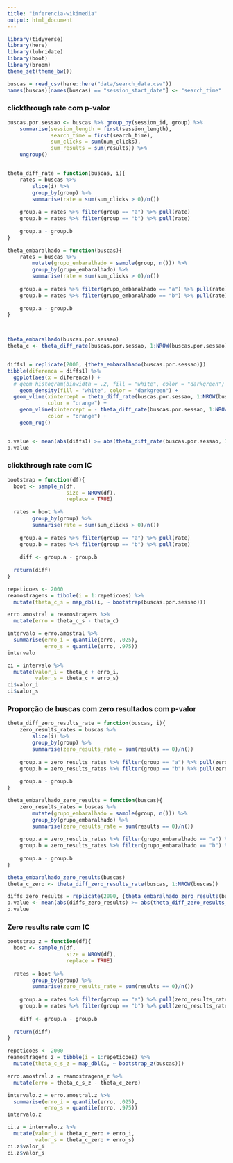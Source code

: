 ```yaml
---
title: "inferencia-wikimedia"
output: html_document
---
```


```r
library(tidyverse)
library(here)
library(lubridate)
library(boot)
library(broom)
theme_set(theme_bw())
```

```r
buscas = read_csv(here::here("data/search_data.csv"))
names(buscas)[names(buscas) == "session_start_date"] <- "search_time"
```

### clickthrough rate com p-valor

```r

buscas.por.sessao <- buscas %>% group_by(session_id, group) %>% 
    summarise(session_length = first(session_length), 
              search_time = first(search_time), 
              sum_clicks = sum(num_clicks),
              sum_results = sum(results)) %>%
    ungroup()


theta_diff_rate = function(buscas, i){
    rates = buscas %>%
        slice(i) %>%
        group_by(group) %>% 
        summarise(rate = sum(sum_clicks > 0)/n()) 
    
    group.a = rates %>% filter(group == "a") %>% pull(rate)
    group.b = rates %>% filter(group == "b") %>% pull(rate)
    
    group.a - group.b
}

theta_embaralhado = function(buscas){
    rates = buscas %>% 
        mutate(grupo_embaralhado = sample(group, n())) %>% 
        group_by(grupo_embaralhado) %>% 
        summarise(rate = sum(sum_clicks > 0)/n()) 
    
    group.a = rates %>% filter(grupo_embaralhado == "a") %>% pull(rate)
    group.b = rates %>% filter(grupo_embaralhado == "b") %>% pull(rate)
    
    group.a - group.b
}



theta_embaralhado(buscas.por.sessao)
theta_c <- theta_diff_rate(buscas.por.sessao, 1:NROW(buscas.por.sessao))


diffs1 = replicate(2000, {theta_embaralhado(buscas.por.sessao)})
tibble(diferenca = diffs1) %>% 
  ggplot(aes(x = diferenca)) + 
  # geom_histogram(binwidth = .2, fill = "white", color = "darkgreen") + 
    geom_density(fill = "white", color = "darkgreen") + 
  geom_vline(xintercept = theta_diff_rate(buscas.por.sessao, 1:NROW(buscas.por.sessao)), 
             color = "orange") + 
    geom_vline(xintercept = - theta_diff_rate(buscas.por.sessao, 1:NROW(buscas.por.sessao)), 
             color = "orange") + 
    geom_rug()


p.value <- mean(abs(diffs1) >= abs(theta_diff_rate(buscas.por.sessao, 1:NROW(buscas.por.sessao))))
p.value
```


### clickthrough rate com IC

```r
bootstrap = function(df){
  boot <- sample_n(df,           
                   size = NROW(df),
                   replace = TRUE)
  
  rates = boot %>%
        group_by(group) %>% 
        summarise(rate = sum(sum_clicks > 0)/n()) 
    
    group.a = rates %>% filter(group == "a") %>% pull(rate)
    group.b = rates %>% filter(group == "b") %>% pull(rate)
    
    diff <- group.a - group.b 
  
  return(diff)
}

repeticoes <- 2000
reamostragens = tibble(i = 1:repeticoes) %>% 
  mutate(theta_c_s = map_dbl(i, ~ bootstrap(buscas.por.sessao)))

erro.amostral = reamostragens %>% 
  mutate(erro = theta_c_s - theta_c)

intervalo = erro.amostral %>% 
  summarise(erro_i = quantile(erro, .025), 
            erro_s = quantile(erro, .975))
intervalo

ci = intervalo %>% 
  mutate(valor_i = theta_c + erro_i, 
         valor_s = theta_c + erro_s)
ci$valor_i
ci$valor_s
```




### Proporção de buscas com zero resultados com p-valor

```r

theta_diff_zero_results_rate = function(buscas, i){
    zero_results_rates = buscas %>%
        slice(i) %>%
        group_by(group) %>% 
        summarise(zero_results_rate = sum(results == 0)/n()) 
    
    group.a = zero_results_rates %>% filter(group == "a") %>% pull(zero_results_rate)
    group.b = zero_results_rates %>% filter(group == "b") %>% pull(zero_results_rate)
    
    group.a - group.b
}

theta_embaralhado_zero_results = function(buscas){
    zero_results_rates = buscas %>% 
        mutate(grupo_embaralhado = sample(group, n())) %>% 
        group_by(grupo_embaralhado) %>% 
        summarise(zero_results_rate = sum(results == 0)/n()) 
    
    group.a = zero_results_rates %>% filter(grupo_embaralhado == "a") %>% pull(zero_results_rate)
    group.b = zero_results_rates %>% filter(grupo_embaralhado == "b") %>% pull(zero_results_rate)
    
    group.a - group.b
}

theta_embaralhado_zero_results(buscas)
theta_c_zero <- theta_diff_zero_results_rate(buscas, 1:NROW(buscas))

diffs_zero_results = replicate(2000, {theta_embaralhado_zero_results(buscas)})
p.value <- mean(abs(diffs_zero_results) >= abs(theta_diff_zero_results_rate(buscas, 1:NROW(buscas))))
p.value

```

### Zero results rate com IC
```r

bootstrap_z = function(df){
  boot <- sample_n(df,           
                   size = NROW(df),
                   replace = TRUE)
  
  rates = boot %>%
        group_by(group) %>% 
        summarise(zero_results_rate = sum(results == 0)/n()) 
    
    group.a = rates %>% filter(group == "a") %>% pull(zero_results_rate)
    group.b = rates %>% filter(group == "b") %>% pull(zero_results_rate)
    
    diff <- group.a - group.b 
  
  return(diff)
}

repeticoes <- 2000
reamostragens_z = tibble(i = 1:repeticoes) %>% 
  mutate(theta_c_s_z = map_dbl(i, ~ bootstrap_z(buscas)))

erro.amostral.z = reamostragens_z %>% 
  mutate(erro = theta_c_s_z - theta_c_zero)

intervalo.z = erro.amostral.z %>% 
  summarise(erro_i = quantile(erro, .025), 
            erro_s = quantile(erro, .975))
intervalo.z

ci.z = intervalo.z %>% 
  mutate(valor_i = theta_c_zero + erro_i, 
         valor_s = theta_c_zero + erro_s)
ci.z$valor_i
ci.z$valor_s

```




